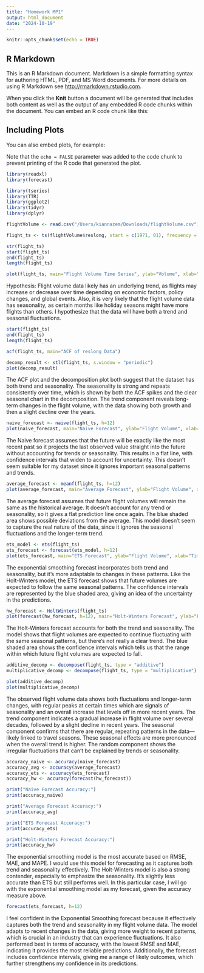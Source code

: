 ```yaml
---
title: "Homework MP1"
output: html_document
date: "2024-10-19"
---
```


```r
knitr::opts_chunk$set(echo = TRUE)
```

## R Markdown

This is an R Markdown document. Markdown is a simple formatting syntax for authoring HTML, PDF, and MS Word documents. For more details on using R Markdown see <http://rmarkdown.rstudio.com>.

When you click the **Knit** button a document will be generated that includes both content as well as the output of any embedded R code chunks within the document. You can embed an R code chunk like this:



## Including Plots

You can also embed plots, for example:


Note that the `echo = FALSE` parameter was added to the code chunk to prevent printing of the R code that generated the plot.
```r
library(readxl)
library(forecast)
```
```r
library(tseries)
library(TTR)
library(ggplot2)
library(tidyr)
library(dplyr)
```
```r
flightVolume <- read.csv("/Users/kiannazem/Downloads/flightVolume.csv")
```

```r
flight_ts <- ts(flightVolume$reslong, start = c(1971, 01), frequency = 12)
```
```r
str(flight_ts)
start(flight_ts)
end(flight_ts)
length(flight_ts)
```
```r
plot(flight_ts, main="Flight Volume Time Series", ylab="Volume", xlab="Time")
```
Hypothesis: Flight volume data likely has an underlying trend, as flights may increase or decrease over time depending on economic factors, policy changes, and global events. Also, it is very likely that the flight volume data has seasonality, as certain months like holiday seasons might have more flights than others. I hypothesize that the data will have both a trend and seasonal fluctuations.

```r
start(flight_ts)
end(flight_ts)
length(flight_ts)
```
```r
acf(flight_ts, main="ACF of reslong Data")
```

```r
decomp_result <- stl(flight_ts, s.window = "periodic")
plot(decomp_result)
```
The ACF plot and the decomposition plot both suggest that the dataset has both trend and seasonality. The seasonality is strong and repeats consistently over time, which is shown by both the ACF spikes and the clear seasonal chart in the decomposition. The trend component reveals long-term changes in the flight volume, with the data showing both growth and then a slight decline over the years.
```r
naive_forecast <- naive(flight_ts, h=12)
plot(naive_forecast, main="Naive Forecast", ylab="Flight Volume", xlab="Time")
```
The Naive forecast assumes that the future will be exactly like the most recent past so it projects the last observed value straight into the future without accounting for trends or seasonality. This results in a flat line, with confidence intervals that widen to account for uncertainty. This doesn’t seem suitable for my dataset since it ignores important seasonal patterns and trends.
```r
average_forecast <- meanf(flight_ts, h=12)
plot(average_forecast, main="Average Forecast", ylab="Flight Volume", xlab="Time")
```
The average forecast assumes that future flight volumes will remain the same as the historical average. It doesn’t account for any trend or seasonality, so it gives a flat prediction line once again. The blue shaded area shows possible deviations from the average. This model doesn’t seem to capture the real nature of the data, since it ignores the seasonal fluctuations and the longer-term trend.
```r
ets_model <- ets(flight_ts)
ets_forecast <- forecast(ets_model, h=12)
plot(ets_forecast, main="ETS Forecast", ylab="Flight Volume", xlab="Time")
```
The exponential smoothing forecast incorporates both trend and seasonality, but it’s more adaptable to changes in these patterns. Like the Holt-Winters model, the ETS forecast shows that future volumes are expected to follow the same seasonal patterns. The confidence intervals are represented by the blue shaded area, giving an idea of the uncertainty in the predictions.

```r
hw_forecast <- HoltWinters(flight_ts)
plot(forecast(hw_forecast, h=12), main="Holt-Winters Forecast", ylab="Flight Volume", xlab="Time")
```
The Holt-Winters forecast accounts for both the trend and seasonality. The model shows that flight volumes are expected to continue fluctuating with the same seasonal patterns, but there's not really a clear trend. The blue shaded area shows the confidence intervals which tells us that the range within which future flight volumes are expected to fall.
```r
additive_decomp <- decompose(flight_ts, type = "additive")
multiplicative_decomp <- decompose(flight_ts, type = "multiplicative")
```

```r
plot(additive_decomp)
plot(multiplicative_decomp)
```
The observed flight volume data shows both fluctuations and longer-term changes, with regular peaks at certain times which are signals of seasonality and an overall increase that levels off in more recent years. The trend component indicates a gradual increase in flight volume over several decades, followed by a slight decline in recent years. The seasonal component confirms that there are regular, repeating patterns in the data—likely linked to travel seasons. These seasonal effects are more pronounced when the overall trend is higher. The random component shows the irregular fluctuations that can’t be explained by trends or seasonality.
```r
accuracy_naive <- accuracy(naive_forecast)
accuracy_avg <- accuracy(average_forecast)
accuracy_ets <- accuracy(ets_forecast)
accuracy_hw <- accuracy(forecast(hw_forecast))

print("Naive Forecast Accuracy:")
print(accuracy_naive)

print("Average Forecast Accuracy:")
print(accuracy_avg)

print("ETS Forecast Accuracy:")
print(accuracy_ets)

print("Holt-Winters Forecast Accuracy:")
print(accuracy_hw)
```
The exponential smoothing model is the most accurate based on RMSE, MAE, and MAPE. I would use this model for forecasting as it captures both trend and seasonality effectively. The Holt-Winters model is also a strong contender, especially to emphasize the seasonality. It’s slightly less accurate than ETS but still performs well. In this particular case, I will go with the exponential smoothing model as my forecast, given the accuracy measure above.
```r
forecast(ets_forecast, h=12)
```
I feel confident in the Exponential Smoothing forecast because it effectively captures both the trend and seasonality in my flight volume data. The model adapts to recent changes in the data, giving more weight to recent patterns, which is crucial in an industry that can experience fluctuations. It also performed best in terms of accuracy, with the lowest RMSE and MAE, indicating it provides the most reliable predictions. Additionally, the forecast includes confidence intervals, giving me a range of likely outcomes, which further strengthens my confidence in its predictions.
